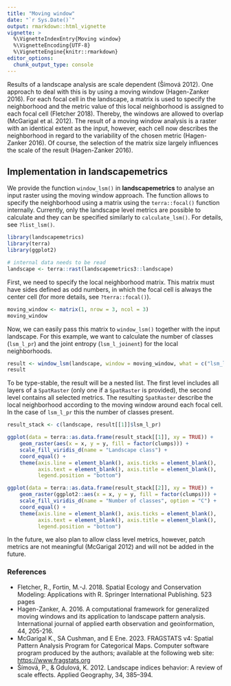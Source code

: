 ```yaml
---
title: "Moving window"
date: "`r Sys.Date()`"
output: rmarkdown::html_vignette
vignette: >
  %\VignetteIndexEntry{Moving window}
  %\VignetteEncoding{UTF-8}
  %\VignetteEngine{knitr::rmarkdown}
editor_options: 
  chunk_output_type: console
---
```


Results of a landscape analysis are scale dependent (Šímová 2012).
One approach to deal with this is by using a moving window (Hagen-Zanker 2016).
For each focal cell in the landscape, a matrix is used to specify the neighborhood and the metric value of this local neighborhood is assigned to each focal cell (Fletcher 2018).
Thereby, the windows are allowed to overlap (McGarigal et al. 2012).
The result of a moving window analysis is a raster with an identical extent as the input, however, each cell now describes the neighborhood in regard to the variability of the chosen metric (Hagen-Zanker 2016).
Of course, the selection of the matrix size largely influences the scale of the result (Hagen-Zanker 2016).

## Implementation in **landscapemetrics**

We provide the function `window_lsm()` in **landscapemetrics** to analyse an input raster using the moving window approach. The function allows to specify the neighborhood using a matrix using the `terra::focal()` function internally. 
Currently, only the landscape level metrics are possible to calculate and they can be specified similarly to `calculate_lsm()`.
For details, see `?list_lsm()`.

```r
library(landscapemetrics)
library(terra)
library(ggplot2)

# internal data needs to be read
landscape <- terra::rast(landscapemetrics3::landscape)
```

First, we need to specify the local neighborhood matrix. 
This matrix must have sides defined as odd numbers, in which the focal cell is always the center cell (for more details, see `?terra::focal()`). 

```r
moving_window <- matrix(1, nrow = 3, ncol = 3)
moving_window
```

Now, we can easily pass this matrix to `window_lsm()` together with the input landscape.
For this example, we want to calculate the number of classes (`lsm_l_pr`) and the joint entropy (`lsm_l_joinent`) for the local neighborhoods.

```r
result <- window_lsm(landscape, window = moving_window, what = c("lsm_l_pr", "lsm_l_joinent"))
result
```

To be type-stable, the result will be a nested list. 
The first level includes all layers of a `SpatRaster` (only one if a `SpatRaster` is provided), the second level contains all selected metrics. 
The resulting `SpatRaster` describe the local neighborhood according to the moving window around each focal cell.
In the case of `lsm_l_pr` this the number of classes present.

```r
result_stack <- c(landscape, result[[1]]$lsm_l_pr)

ggplot(data = terra::as.data.frame(result_stack[[1]], xy = TRUE)) + 
    geom_raster(aes(x = x, y = y, fill = factor(clumps))) + 
    scale_fill_viridis_d(name = "Landscape class") + 
    coord_equal() + 
    theme(axis.line = element_blank(), axis.ticks = element_blank(), 
          axis.text = element_blank(), axis.title = element_blank(), 
          legend.position = "bottom")

ggplot(data = terra::as.data.frame(result_stack[[2]], xy = TRUE)) + 
    geom_raster(ggplot2::aes(x = x, y = y, fill = factor(clumps))) + 
    scale_fill_viridis_d(name = "Number of classes", option = "C") + 
    coord_equal() + 
    theme(axis.line = element_blank(), axis.ticks = element_blank(), 
          axis.text = element_blank(), axis.title = element_blank(), 
          legend.position = "bottom")
```

In the future, we also plan to allow class level metrics, however, patch metrics are not meaningful (McGarigal 2012) and will not be added in the future.

### References 

- Fletcher, R., Fortin, M.-J. 2018. Spatial Ecology and Conservation Modeling: Applications with R. Springer International Publishing. 523 pages
- Hagen-Zanker, A. 2016. A computational framework for generalized moving windows and its application to landscape pattern analysis. International journal of applied earth observation and geoinformation, 44, 205-216.
- McGarigal K., SA Cushman, and E Ene. 2023. FRAGSTATS v4: Spatial Pattern Analysis Program for Categorical Maps. Computer software program produced by the authors; available at the following web site: <https://www.fragstats.org>
- Šímová, P., & Gdulová, K. 2012. Landscape indices behavior: A review of scale effects. Applied Geography, 34, 385–394.
